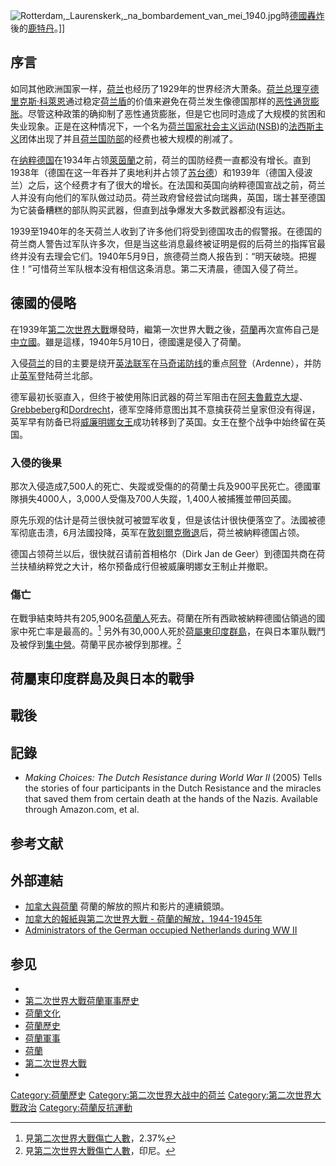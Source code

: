 [[File:Rotterdam,_Laurenskerk,_na_bombardement_van_mei_1940.jpg|right]]時[[鹿特丹轟炸|德國轟炸]]後的[[鹿特丹|鹿特丹]]。]]

==序言==
如同其他欧洲国家一样，[[荷兰|荷兰]]也经历了1929年的世界经济大萧条。[[荷兰总理|荷兰总理]][[亨德里克斯·科萊恩|亨德里克斯·科萊恩]]通过稳定[[荷兰盾|荷兰盾]]的价值来避免在荷兰发生像德国那样的[[恶性通货膨胀|恶性通货膨胀]]。尽管这种政策的确抑制了恶性通货膨胀，但是它也同时造成了大规模的贫困和失业现象。正是在这种情况下，一个名为[[荷兰国家社会主义运动|荷兰国家社会主义运动]]([[NSB|NSB]])的[[法西斯主义|法西斯主义]]团体出现了并且[[荷兰国防部|荷兰国防部]]的经费也被大规模的削减了。

在[[纳粹德国|纳粹德国]]在1934年占领[[萊茵蘭|萊茵蘭]]之前，荷兰的国防经费一直都没有增长。直到1938年（德国在这一年吞并了奥地利并占领了[[苏台德|苏台德]]）和1939年（德国入侵波兰）之后，这个经费才有了很大的增长。在法国和英国向纳粹德国宣战之前，荷兰人并没有向他们的军队做过动员。荷兰政府曾经尝试向瑞典，英国，瑞士甚至德国为它装备糟糕的部队购买武器，但直到战争爆发大多数武器都没有运达。

1939至1940年的冬天荷兰人收到了许多他们将受到德国攻击的假警报。在德国的荷兰商人警告过军队许多次，但是当这些消息最终被证明是假的后荷兰的指挥官最终并没有去理会它们。1940年5月9日，旅德荷兰商人报告到：“明天破晓。把握住！”可惜荷兰军队根本没有相信这条消息。第二天清晨，德国入侵了荷兰。

==德國的侵略==
{{Main|荷蘭戰役}}

在1939年[[第二次世界大戰|第二次世界大戰]]爆發時，繼第一次世界大戰之後，[[荷蘭|荷蘭]]再次宣佈自己是[[中立國|中立國]]。雖是這樣，1940年5月10日，德國還是侵入了荷蘭。

入侵[[荷兰|荷兰]]的目的主要是绕开[[英法联军|英法联军]]在[[马奇诺防线|马奇诺防线]]的重点[[阿登|阿登]]（Ardenne），并防止[[英军|英军]]登陆荷兰北部。

德军最初长驱直入，但终于被使用陈旧武器的荷兰军阻击在[[阿夫魯戴克大堤|阿夫魯戴克大堤]]、[[Grebbeberg|Grebbeberg]]和[[Dordrecht|Dordrecht]]，德军空降师意图出其不意擒获荷兰皇家但没有得逞，英军早有防备已将[[威廉明娜女王|威廉明娜女王]]成功转移到了英国。女王在整个战争中始终留在英国。

===入侵的後果===
那次入侵造成7,500人的死亡、失蹤或受傷的的荷蘭士兵及900平民死亡。德國軍隊損失4000人，3,000人受傷及700人失蹤，1,400人被捕獲並帶回英國。

原先乐观的估计是荷兰很快就可被盟军收复，但是该估计很快便落空了。法國被德军彻底击溃，6月法國投降，英军在[[敦刻爾克戰役|敦刻爾克徹退]]后，荷兰被納粹德国占领。

德国占领荷兰以后，很快就召请前首相格尔（Dirk Jan de Geer）到德国共商在荷兰扶植纳粹党之大计，格尔预备成行但被威廉明娜女王制止并撤职。

===傷亡===
在戰爭結束時共有205,900名[[荷蘭人|荷蘭人]]死去。荷蘭在所有西歐被納粹德國佔領過的國家中死亡率是最高的。<ref>見[[第二次世界大戰傷亡人數|第二次世界大戰傷亡人數]]，2.37%</ref> 另外有30,000人死於[[荷屬東印度群島|荷屬東印度群島]]，在與日本軍队戰鬥及被俘到[[集中營|集中營]]。荷蘭平民亦被俘到那裡。<ref>見[[第二次世界大戰傷亡人數|第二次世界大戰傷亡人數]]，印尼。</ref>

==荷屬東印度群島及與日本的戰爭==
{{main|荷蘭東印度群島戰役}}

==戰後==
==記錄==
* ''Making Choices: The Dutch Resistance during World War II'' (2005) Tells the stories of four participants in the Dutch Resistance and the miracles that saved them from certain death at the hands of the Nazis.  Available through Amazon.com, et al.

==参考文献==
{{Reflist}}

==外部連結==
*[http://wwii.ca/page52.html 加拿大與荷蘭] {{Wayback|url=http://wwii.ca/page52.html |date=20100326182702 }} 荷蘭的解放的照片和影片的連續鏡頭。
*[https://web.archive.org/web/20051220045732/http://warmuseum.ca/cwm/newspapers/operations/netherlands_e.html 加拿大的報紙與第二次世界大戰  - 荷蘭的解放，1944-1945年]
*[https://web.archive.org/web/20040124052455/http://www.geocities.com/capitolHill/rotunda/2209/Netherlands.html#WWII Administrators of the German occupied Netherlands during WW II]

==参见==
{{Portal|荷兰}}
* {{en-link|荷兰抵抗运动|Dutch resistance}}
* [[第二次世界大戰荷蘭軍事歷史|第二次世界大戰荷蘭軍事歷史]]
* [[荷蘭文化|荷蘭文化]]
* [[荷蘭歷史|荷蘭歷史]]
* [[荷蘭軍事|荷蘭軍事]]
* [[荷蘭|荷蘭]]
* [[第二次世界大戰|第二次世界大戰]]
* {{link-nl|扬·德哈托赫|Jan de Hartog}}

{{第二次世界大戰期間的各國家／地區}}
{{荷兰主题}}

[[Category:荷蘭歷史|Category:荷蘭歷史]]
[[Category:第二次世界大战中的荷兰|Category:第二次世界大战中的荷兰]]
[[Category:第二次世界大戰政治|Category:第二次世界大戰政治]]
[[Category:荷蘭反抗運動|Category:荷蘭反抗運動]]